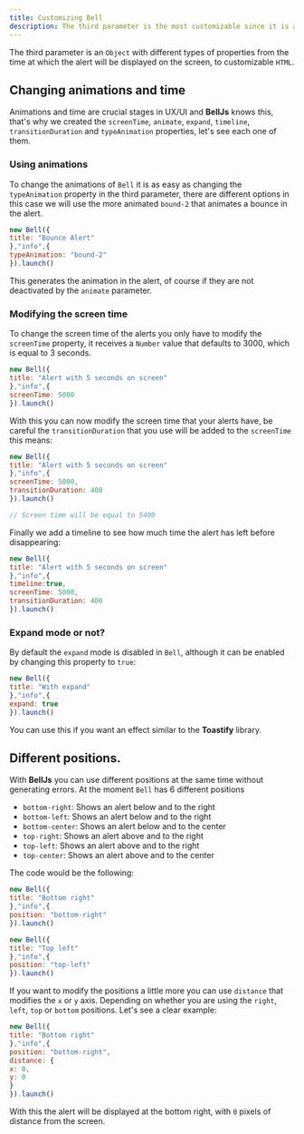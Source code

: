 ```yaml
---
title: Customizing Bell
description: The third parameter is the most customizable since it is a set of instructions for bell.
---
```



The third parameter is an `Object` with different types of properties from the time at which the alert will be displayed on the screen, to customizable `HTML`.

## Changing animations and time

Animations and time are crucial stages in UX/UI and **BellJs** knows this, that's why we created the `screenTime`, `animate`, `expand`, `timeline`, `transitionDuration` and `typeAnimation` properties, let's see each one of them.

### Using animations

To change the animations of `Bell` it is as easy as changing the `typeAnimation` property in the third parameter, there are different options in this case we will use the more animated `bound-2` that animates a bounce in the alert.

```js
new Bell({
title: "Bounce Alert"
},"info",{
typeAnimation: "bound-2"
}).launch()
```
<Touches slug="en-customized-bell-anim"/>

This generates the animation in the alert, of course if they are not deactivated by the `animate` parameter.

### Modifying the screen time

To change the screen time of the alerts you only have to modify the `screenTime` property, it receives a `Number` value that defaults to 3000, which is equal to 3 seconds.

```js
new Bell({
title: "Alert with 5 seconds on screen"
},"info",{
screenTime: 5000
}).launch()
```

<Touches slug="en-customized-bell-time"/>

With this you can now modify the screen time that your alerts have, be careful the `transitionDuration` that you use will be added to the `screenTime` this means:

```js
new Bell({
title: "Alert with 5 seconds on screen"
},"info",{
screenTime: 5000,
transitionDuration: 400
}).launch()

// Screen time will be equal to 5400
```

<Touches slug="en-customized-bell-time-2"/>

Finally we add a timeline to see how much time the alert has left before disappearing:

```js
new Bell({
title: "Alert with 5 seconds on screen"
},"info",{
timeline:true,
screenTime: 5000,
transitionDuration: 400
}).launch()
```
<Touches slug="en-customized-bell-time-3"/>

### Expand mode or not?

By default the `expand` mode is disabled in `Bell`, although it can be enabled by changing this property to `true`:

```js
new Bell({
title: "With expand"
},"info",{
expand: true
}).launch()
```

<Touches slug="en-customized-expand"/>

You can use this if you want an effect similar to the **Toastify** library.

## Different positions.

With **BellJs** you can use different positions at the same time without generating errors. At the moment `Bell` has 6 different positions

- `bottom-right`: Shows an alert below and to the right
- `bottom-left`: Shows an alert below and to the right
- `bottom-center`: Shows an alert below and to the center
- `top-right`: Shows an alert above and to the right
- `top-left`: Shows an alert above and to the right
- `top-center`: Shows an alert above and to the center

The code would be the following:

```js
new Bell({
title: "Bottom right"
},"info",{
position: "bottom-right"
}).launch()

new Bell({
title: "Top left"
},"info",{
position: "top-left"
}).launch()
```

<Touches slug="en-customized-position"/>
<Touches slug="en-customized-position-2"/>

If you want to modify the positions a little more you can use `distance` that modifies the `x` or `y` axis. Depending on whether you are using the `right`, `left`, `top` or `bottom` positions. Let's see a clear example:
```js
new Bell({
title: "Bottom right"
},"info",{
position: "bottom-right",
distance: {
x: 0,
y: 0
}
}).launch()
```

<Touches slug="en-customized-position-3"/>

With this the alert will be displayed at the bottom right, with `0` pixels of distance from the screen.
